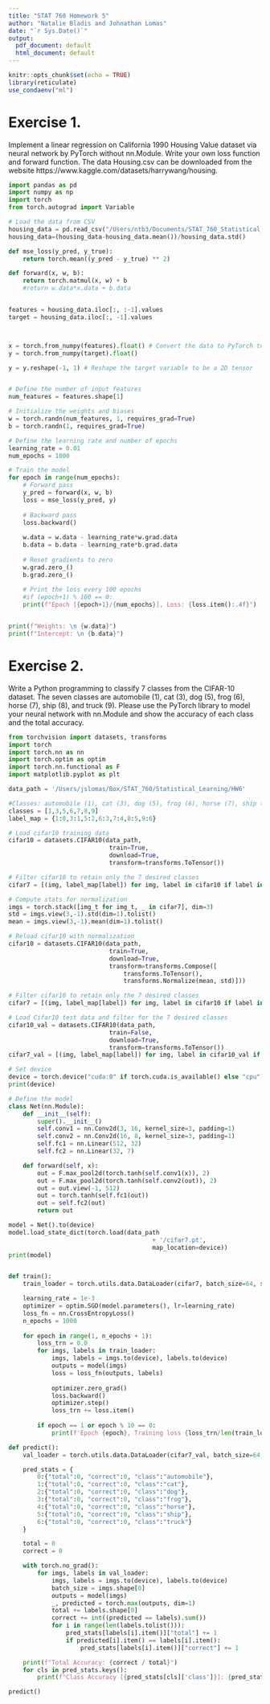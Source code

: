 ```yaml
---
title: "STAT 760 Homework 5"
author: "Natalie Bladis and Johnathan Lomas"
date: "`r Sys.Date()`"
output:
  pdf_document: default
  html_document: default
---
```


```r
knitr::opts_chunk$set(echo = TRUE)
library(reticulate)
use_condaenv("ml")
```

# Exercise 1.
Implement a linear regression on California 1990 Housing Value dataset via neural network by PyTorch without nn.Module. Write your own loss function and forward function. The data Housing.csv can be downloaded from the website https://www.kaggle.com/datasets/harrywang/housing.

```python
import pandas as pd
import numpy as np
import torch
from torch.autograd import Variable

# Load the data from CSV
housing_data = pd.read_csv("/Users/ntb3/Documents/STAT_760_Statistical_Learning/CaliforniaHousing/cal_housing.data", header=None)
housing_data=(housing_data-housing_data.mean())/housing_data.std()

def mse_loss(y_pred, y_true):
    return torch.mean((y_pred - y_true) ** 2)

def forward(x, w, b):
    return torch.matmul(x, w) + b
    #return w.data*x.data + b.data   


features = housing_data.iloc[:, :-1].values
target = housing_data.iloc[:, -1].values



x = torch.from_numpy(features).float() # Convert the data to PyTorch tensors
y = torch.from_numpy(target).float()

y = y.reshape(-1, 1) # Reshape the target variable to be a 2D tensor


# Define the number of input features
num_features = features.shape[1]

# Initialize the weights and biases
w = torch.randn(num_features, 1, requires_grad=True)
b = torch.randn(1, requires_grad=True)

# Define the learning rate and number of epochs
learning_rate = 0.01
num_epochs = 1000

# Train the model
for epoch in range(num_epochs):
    # Forward pass
    y_pred = forward(x, w, b)
    loss = mse_loss(y_pred, y)
    
    # Backward pass
    loss.backward()
    
    w.data = w.data - learning_rate*w.grad.data
    b.data = b.data - learning_rate*b.grad.data
        
    # Reset gradients to zero
    w.grad.zero_()
    b.grad.zero_()
        
    # Print the loss every 100 epochs
    #if (epoch+1) % 100 == 0:
    print(f"Epoch [{epoch+1}/{num_epochs}], Loss: {loss.item():.4f}")


print(f"Weights: \n {w.data}")
print(f"Intercept: \n {b.data}")


```

# Exercise 2.
Write a Python programming to classify 7 classes from the CIFAR-10 dataset. The seven classes are automobile (1), cat (3), dog (5), frog (6), horse (7), ship (8), and truck (9). Please use the PyTorch library to model your neural network with nn.Module and show the accuracy of each class and the total accuracy.
```python
from torchvision import datasets, transforms
import torch
import torch.nn as nn
import torch.optim as optim
import torch.nn.functional as F
import matplotlib.pyplot as plt

data_path = '/Users/jslomas/Box/STAT_760/Statistical_Learning/HW6'

#Classes: automobile (1), cat (3), dog (5), frog (6), horse (7), ship (8), and truck (9).
classes = [1,3,5,6,7,8,9]
label_map = {1:0,3:1,5:2,6:3,7:4,8:5,9:6}

# Load cifar10 training data
cifar10 = datasets.CIFAR10(data_path, 
							train=True, 
							download=True,
							transform=transforms.ToTensor())

# Filter cifar10 to retain only the 7 desired classes
cifar7 = [(img, label_map[label]) for img, label in cifar10 if label in classes]

# Compute stats for normalization
imgs = torch.stack([img_t for img_t, _ in cifar7], dim=3)
std = imgs.view(3,-1).std(dim=1).tolist()
mean = imgs.view(3,-1).mean(dim=1).tolist()

# Reload cifar10 with normalization
cifar10 = datasets.CIFAR10(data_path, 
							train=True, 
							download=True,
							transform=transforms.Compose([
								transforms.ToTensor(),
								transforms.Normalize(mean, std)]))

# Filter cifar10 to retain only the 7 desired classes
cifar7 = [(img, label_map[label]) for img, label in cifar10 if label in classes]

# Load Cifar10 test data and filter for the 7 desired classes
cifar10_val = datasets.CIFAR10(data_path, 
							train=False, 
							download=True,
							transform=transforms.ToTensor())
cifar7_val = [(img, label_map[label]) for img, label in cifar10_val if label in classes]

# Set device
device = torch.device("cuda:0" if torch.cuda.is_available() else "cpu")
print(device)

# Define the model
class Net(nn.Module):
	def __init__(self):
		super().__init__()
		self.conv1 = nn.Conv2d(3, 16, kernel_size=3, padding=1)
		self.conv2 = nn.Conv2d(16, 8, kernel_size=3, padding=1)
		self.fc1 = nn.Linear(512, 32)
		self.fc2 = nn.Linear(32, 7)

	def forward(self, x):
		out = F.max_pool2d(torch.tanh(self.conv1(x)), 2)
		out = F.max_pool2d(torch.tanh(self.conv2(out)), 2)
		out = out.view(-1, 512)
		out = torch.tanh(self.fc1(out))
		out = self.fc2(out)
		return out

model = Net().to(device)
model.load_state_dict(torch.load(data_path
                                        + '/cifar7.pt',
                                        map_location=device))
print(model)


def train():
	train_loader = torch.utils.data.DataLoader(cifar7, batch_size=64, shuffle=True)

	learning_rate = 1e-3
	optimizer = optim.SGD(model.parameters(), lr=learning_rate)
	loss_fn = nn.CrossEntropyLoss()
	n_epochs = 1000
 
	for epoch in range(1, n_epochs + 1):
		loss_trn = 0.0
		for imgs, labels in train_loader:
			imgs, labels = imgs.to(device), labels.to(device)
			outputs = model(imgs)
			loss = loss_fn(outputs, labels)
 
			optimizer.zero_grad()
			loss.backward()
			optimizer.step()
			loss_trn += loss.item()
  
		if epoch == 1 or epoch % 10 == 0:
			print(f'Epoch {epoch}, Training loss {loss_trn/len(train_loader)}')

def predict():
	val_loader = torch.utils.data.DataLoader(cifar7_val, batch_size=64, shuffle=False)

	pred_stats = {
    	0:{"total":0, "correct":0, "class":"automobile"},
    	1:{"total":0, "correct":0, "class":"cat"},
    	2:{"total":0, "correct":0, "class":"dog"},
    	3:{"total":0, "correct":0, "class":"frog"},
    	4:{"total":0, "correct":0, "class":"horse"},
    	5:{"total":0, "correct":0, "class":"ship"},
    	6:{"total":0, "correct":0, "class":"truck"}
	}

	total = 0
	correct = 0

	with torch.no_grad():
		for imgs, labels in val_loader:
			imgs, labels = imgs.to(device), labels.to(device)
			batch_size = imgs.shape[0]
			outputs = model(imgs)
			_, predicted = torch.max(outputs, dim=1)
			total += labels.shape[0]
			correct += int((predicted == labels).sum())
			for i in range(len(labels.tolist())):
				pred_stats[labels[i].item()]["total"] += 1
				if predicted[i].item() == labels[i].item():
					pred_stats[labels[i].item()]["correct"] += 1

	print(f"Total Accuracy: {correct / total}")
	for cls in pred_stats.keys():
		print(f"Class Accuracy [{pred_stats[cls]['class']}]: {pred_stats[cls]['correct']/pred_stats[cls]['total']}")

predict()
```